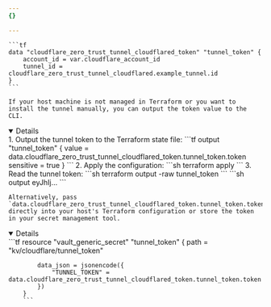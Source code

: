 ```yaml
---
{}

---
```



	```tf
	data "cloudflare_zero_trust_tunnel_cloudflared_token" "tunnel_token" {
		account_id = var.cloudflare_account_id
		tunnel_id = cloudflare_zero_trust_tunnel_cloudflared.example_tunnel.id
	}
	```

	If your host machine is not managed in Terraform or you want to install the tunnel manually, you can output the token value to the CLI.
<Details header="Example: Output to CLI" open = {false}>
	1. Output the tunnel token to the Terraform state file:
		```tf
		output "tunnel_token" {
			value       = data.cloudflare_zero_trust_tunnel_cloudflared_token.tunnel_token.token
			sensitive   = true
		}
		```
2. Apply the configuration:
		```sh
		terraform apply
		```
3. Read the tunnel token:
		```sh
		terraform output -raw tunnel_token
		```
		```sh output
		eyJhIj...
		```

</Details>

	Alternatively, pass `data.cloudflare_zero_trust_tunnel_cloudflared_token.tunnel_token.token` directly into your host's Terraform configuration or store the token in your secret management tool.

<Details header="Example: Store in HashiCorp Vault" open = {false}>
		```tf
		resource "vault_generic_secret" "tunnel_token" {
			path         = "kv/cloudflare/tunnel_token"

			data_json = jsonencode({
				"TUNNEL_TOKEN" = data.cloudflare_zero_trust_tunnel_cloudflared_token.tunnel_token.token
			})
		}
		```
</Details>
